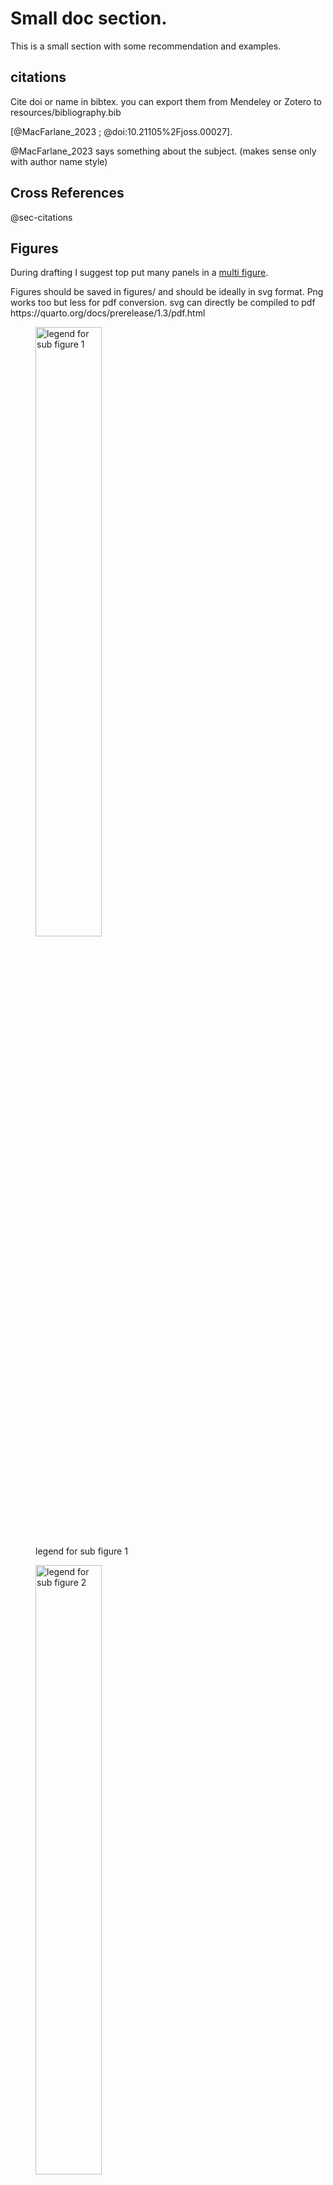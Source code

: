 
# Small doc section.

<!-- 
Put comments around the whole section if no longer used
-->

::: {.callout-note}
This is a small section with some recommendation
and examples.
::: 



## citations {#sec-citations}
Cite doi or name in bibtex.
you can export them from Mendeley
or Zotero to resources/bibliography.bib

[@MacFarlane_2023 ; @doi:10.21105%2Fjoss.00027].


@MacFarlane_2023 says something about the subject.
(makes sense only with author name style)



## Cross References

@sec-citations


## Figures
During drafting I suggest top put many panels in a [multi figure](https://quarto.org/docs/authoring/figures.html#cross-references).

Figures should be saved in figures/
and should be ideally in svg format. Png works too but less for pdf conversion.
svg can directly be compiled to pdf https://quarto.org/docs/prerelease/1.3/pdf.html


::: {#fig-example layout-ncol=2}


![legend for sub figure 1](https://allisonhorst.github.io/palmerpenguins/logo.png){#fig-logo width=50%}

![legend for sub figure 2](https://allisonhorst.github.io/palmerpenguins/reference/figures/culmen_depth.png){#fig-culmen width=50%}


Finally all the text would be in a single caption
but during the drafting it is easier to have it in each sub figure.
The space after this line is very important!!

:::


::: {.callout-note}

Apparently multi-panel figures are not working properly in docx (who would have thought) It worked before using quarto 1.3.0 and will work again in 1.7
https://github.com/quarto-dev/quarto-cli/issues/9623

:::

Ref whole figure with @fig-example
Ref panel with @fig-culmen

The advantage is that if we change panels e.g.
man figure/ supplementary figure the numbering will be updated automatically.



